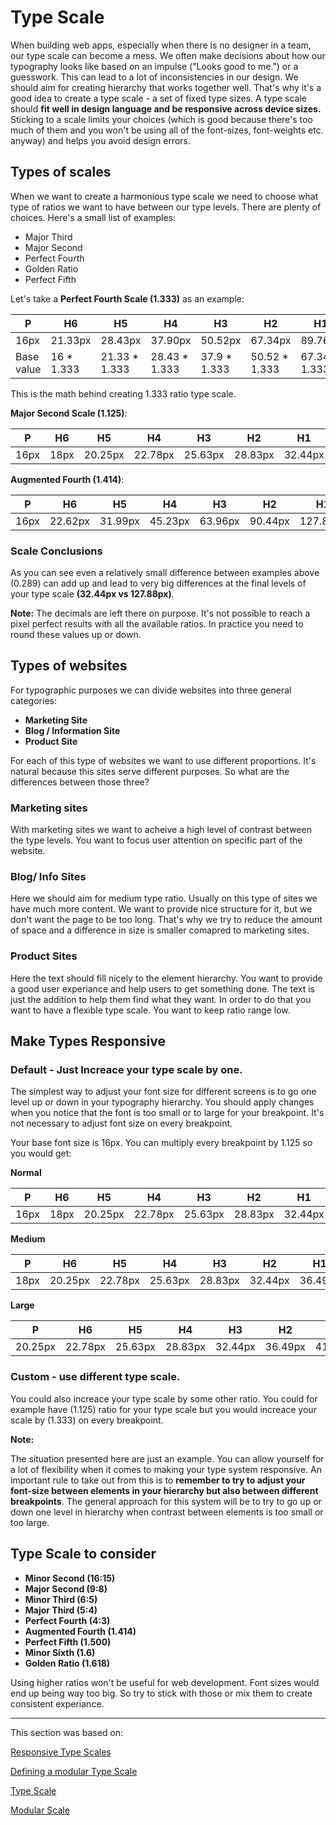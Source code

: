 
<Meta title="Design System|Type Scale - Theory" />

# Type Scale

When building web apps, especially when there is no designer in a team, our type scale can become a mess. We often make decisions about how our typography looks like based on an impulse ("Looks good to me.") or a guesswork. This can lead to a lot of inconsistencies in our design. We should aim for creating hierarchy that works together well. That's why it's a good idea to create a type scale - a set of fixed type sizes. A type scale should **fit well in design language and be responsive across device sizes.** Sticking to a scale limits your choices (which is good because there's too much of them and you won't be using all of the font-sizes, font-weights etc. anyway) and helps you avoid design errors.

## Types of scales

When we want to create a harmonious type scale we need to choose what type of ratios we want to have between our type levels.
There are plenty of choices. Here's a small list of examples:

- Major Third
- Major Second
- Perfect Fourth
- Golden Ratio
- Perfect Fifth

Let's take a **Perfect Fourth Scale (1.333)** as an example:

| P          | H6          | H5             | H4             | H3            | H2             | H1             |
| ---------- | ----------- | -------------- | -------------- | ------------- | -------------- | -------------- |
| 16px       | 21.33px     | 28.43px        | 37.90px        | 50.52px       | 67.34px        | 89.76px        |
| Base value | 16 \* 1.333 | 21.33 \* 1.333 | 28.43 \* 1.333 | 37.9 \* 1.333 | 50.52 \* 1.333 | 67.34 \* 1.333 |

This is the math behind creating 1.333 ratio type scale.

**Major Second Scale (1.125)**:

| P    | H6   | H5      | H4      | H3      | H2      | H1      |
| ---- | ---- | ------- | ------- | ------- | ------- | ------- |
| 16px | 18px | 20.25px | 22.78px | 25.63px | 28.83px | 32.44px |

**Augmented Fourth (1.414)**:

| P    | H6      | H5      | H4      | H3      | H2      | H1       |
| ---- | ------- | ------- | ------- | ------- | ------- | -------- |
| 16px | 22.62px | 31.99px | 45.23px | 63.96px | 90.44px | 127.88px |

### Scale Conclusions

As you can see even a relatively small difference between examples above (0.289) can add up and lead to very big differences at the final levels of your type scale **(32.44px vs 127.88px)**.

**Note:**
The decimals are left there on purpose. It's not possible to reach a pixel perfect results with all the available ratios. In practice you need to round these values up or down.

## Types of websites

For typographic purposes we can divide websites into three general categories:

- **Marketing Site**
- **Blog / Information Site**
- **Product Site**

For each of this type of websites we want to use different proportions. It's natural because this sites serve different purposes. So what are the differences between those three?

### Marketing sites

With marketing sites we want to acheive a high level of contrast between the type levels. You want to focus user attention on specific part of the website.

### Blog/ Info Sites

Here we should aim for medium type ratio. Usually on this type of sites we have much more content. We want to provide nice structure for it, but we don't want the page to be too long. That's why we try to reduce the amount of space and a difference in size is smaller comapred to marketing sites.

### Product Sites

Here the text should fill nicely to the element hierarchy. You want to provide a good user experiance and help users to get something done. The text is just the addition to help them find what they want. In order to do that you want to have a flexible type scale. You want to keep ratio range low.

## Make Types Responsive

### Default - Just Increace your type scale by one.

The simplest way to adjust your font size for different screens is to go one level up or down in your typography hierarchy.
You should apply changes when you notice that the font is too small or to large for your breakpoint. It's not necessary to adjust font size on every breakpoint.

Your base font size is 16px. You can multiply every breakpoint by 1.125 so you would get:

**Normal**

| P    | H6   | H5      | H4      | H3      | H2      | H1      |
| ---- | ---- | ------- | ------- | ------- | ------- | ------- |
| 16px | 18px | 20.25px | 22.78px | 25.63px | 28.83px | 32.44px |

**Medium**

| P    | H6      | H5      | H4      | H3      | H2      | H1      |
| ---- | ------- | ------- | ------- | ------- | ------- | ------- |
| 18px | 20.25px | 22.78px | 25.63px | 28.83px | 32.44px | 36.49px |

**Large**

| P       | H6      | H5      | H4      | H3      | H2      | H1      |
| ------- | ------- | ------- | ------- | ------- | ------- | ------- |
| 20.25px | 22.78px | 25.63px | 28.83px | 32.44px | 36.49px | 41.05px |

### Custom - use different type scale.

You could also increace your type scale by some other ratio. You could for example have (1.125) ratio for your type scale but you would increace your scale by (1.333) on every breakpoint.

**Note:**

The situation presented here are just an example. You can allow yourself for a lot of flexibility when it comes to making your type system responsive. An important rule to take out from this is to **remember to try to adjust your font-size between elements in your hierarchy but also between different breakpoints**. The general approach for this system will be to try to go up or down one level in hierarchy when contrast between elements is too small or too large.

## Type Scale to consider

- **Minor Second (16:15)**
- **Major Second (9:8)**
- **Minor Third (6:5)**
- **Major Third (5:4)**
- **Perfect Fourth (4:3)**
- **Augmented Fourth (1.414)**
- **Perfect Fifth (1.500)**
- **Minor Sixth (1.6)**
- **Golden Ratio (1.618)**

Using higher ratios won't be useful for web development. Font sizes would end up being way too big. So try to stick with those or mix them to create consistent experiance.

---

This section was based on:

[Responsive Type Scales](https://medium.com/sketch-app-sources/exploring-responsive-type-scales-cf1da541be54)

[Defining a modular Type Scale](https://blog.prototypr.io/defining-a-modular-type-scale-for-web-ui-51acd5df31aa)

[Type Scale](https://type-scale.com/)

[Modular Scale](https://www.modularscale.com/)
